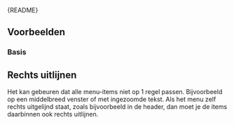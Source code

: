 
<Meta of={PageMenuStories} />

<Markdown>{README}</Markdown>

## Voorbeelden

### Basis

<Primary />

## Rechts uitlijnen

Het kan gebeuren dat alle menu-items niet op 1 regel passen.
Bijvoorbeeld op een middelbreed venster of met ingezoomde tekst.
Als het menu zelf rechts uitgelijnd staat, zoals bijvoorbeeld in de header, dan moet je de items daarbinnen ook rechts uitlijnen.

<Canvas of={PageMenuStories.AlignEnd} />
